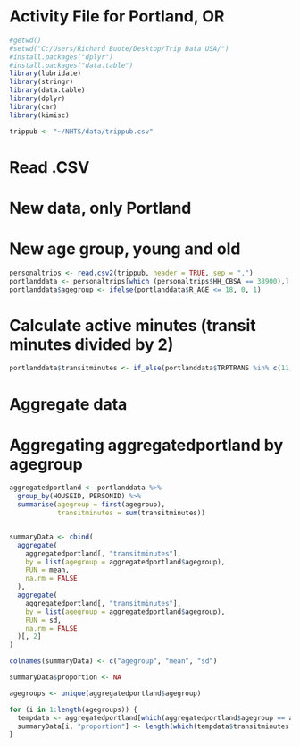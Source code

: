 # Activity File for Portland, OR

```r
#getwd()
#setwd("C:/Users/Richard Buote/Desktop/Trip Data USA/")
#install.packages("dplyr")
#install.packages("data.table")
library(lubridate)
library(stringr)
library(data.table)
library(dplyr)
library(car)
library(kimisc)
```

```r
trippub <- "~/NHTS/data/trippub.csv"
```

# Read .CSV
# New data, only Portland
# New age group, young and old
```r
personaltrips <- read.csv2(trippub, header = TRUE, sep = ",")
portlanddata <- personaltrips[which (personaltrips$HH_CBSA == 38900),]
portlanddata$agegroup <- ifelse(portlanddata$R_AGE <= 18, 0, 1)
```

# Calculate active minutes (transit minutes divided by 2)
```r

portlanddata$transitminutes <- if_else(portlanddata$TRPTRANS %in% c(11,15,16), portlanddata$TRVLCMIN/2, ifelse(portlanddata$TRPTRANS %in% c(1,2), portlanddata$TRVLCMIN*1, 0))
```
# Aggregate data
# Aggregating aggregatedportland by agegroup
```r

aggregatedportland <- portlanddata %>%
  group_by(HOUSEID, PERSONID) %>%
  summarise(agegroup = first(agegroup),
            transitminutes = sum(transitminutes))


summaryData <- cbind(
  aggregate(
    aggregatedportland[, "transitminutes"],
    by = list(agegroup = aggregatedportland$agegroup),
    FUN = mean,
    na.rm = FALSE
  ),
  aggregate(
    aggregatedportland[, "transitminutes"],
    by = list(agegroup = aggregatedportland$agegroup),
    FUN = sd,
    na.rm = FALSE
  )[, 2]
)

colnames(summaryData) <- c("agegroup", "mean", "sd")

summaryData$proportion <- NA

agegroups <- unique(aggregatedportland$agegroup)

for (i in 1:length(agegroups)) {
  tempdata <- aggregatedportland[which(aggregatedportland$agegroup == agegroups[i]), ]
  summaryData[i, "proportion"] <- length(which(tempdata$transitminutes > 0))  / nrow(tempdata)
}
```
